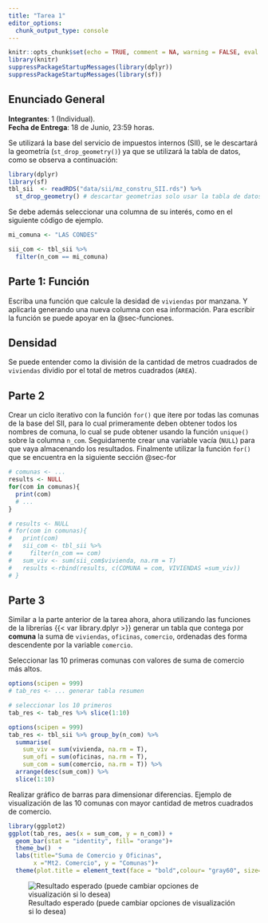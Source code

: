 ```yaml
---
title: "Tarea 1"
editor_options: 
  chunk_output_type: console
---
```

```r
knitr::opts_chunk$set(echo = TRUE, comment = NA, warning = FALSE, eval = FALSE,  fig.align='center')
library(knitr)
suppressPackageStartupMessages(library(dplyr))
suppressPackageStartupMessages(library(sf))
```

## Enunciado General

**Integrantes**: 1 (Individual).   
**Fecha de Entrega**: 18 de Junio, 23:59 horas.

Se utilizará la base del servicio de impuestos internos (SII), se le descartará la geometría (`st_drop_geometry()`) ya que se utilizará la tabla de datos, como se observa a continuación:


```r
library(dplyr)
library(sf)
tbl_sii  <- readRDS("data/sii/mz_constru_SII.rds") %>% 
  st_drop_geometry() # descartar geometrias solo usar la tabla de datos
```


Se debe además seleccionar una columna de su interés, como en el siguiente código de ejemplo.

```r
mi_comuna <- "LAS CONDES" 

sii_com <- tbl_sii %>%
  filter(n_com == mi_comuna) 
```


## Parte 1: Función

Escriba una función que calcule la desidad de `viviendas` por manzana. Y aplicarla generando una nueva columna con esa información. Para escribir la función se puede apoyar en la @sec-funciones.

::: {.callout-tip appearance="simple"}

## Densidad
Se puede entender como la división de la cantidad de metros cuadrados de `viviendas` dividio por el total de metros cuadrados (`AREA`).
:::



## Parte 2

Crear un ciclo iterativo con la función `for()` que itere por todas las comunas de la base del SII, para lo cual primeramente deben obtener todos los nombres de comuna, lo cual se pude obtener usando la función `unique()` sobre la columna `n_com`. Seguidamente crear una variable vacía (`NULL`) para que vaya almacenando los resultados. Finalmente utilizar la función `for()` que se encuentra en la siguiente sección @sec-for

```r
# comunas <- ...
results <- NULL
for(com in comunas){
  print(com)
  # ...
}
```

```r
# results <- NULL
# for(com in comunas){
#   print(com)
#   sii_com <- tbl_sii %>%
#     filter(n_com == com)
#   sum_viv <- sum(sii_com$vivienda, na.rm = T)
#   results <-rbind(results, c(COMUNA = com, VIVIENDAS =sum_viv))
# }
```


## Parte 3

Similar a la parte anterior de la tarea ahora, ahora utilizando las funciones de la librerías {{< var library.dplyr >}} generar un tabla que contega por **comuna** la suma de `viviendas`, `oficinas`, `comercio`, ordenadas des forma descendente por la variable `comercio`.

Seleccionar las 10 primeras comunas con valores de suma de comercio más altos.



```r
options(scipen = 999)
# tab_res <- ... generar tabla resumen

# seleccionar los 10 primeros
tab_res <- tab_res %>% slice(1:10)
```

```r
options(scipen = 999)
tab_res <- tbl_sii %>% group_by(n_com) %>% 
  summarise(
    sum_viv = sum(vivienda, na.rm = T),
    sum_ofi = sum(oficinas, na.rm = T),
    sum_com = sum(comercio, na.rm = T)) %>% 
  arrange(desc(sum_com)) %>% 
  slice(1:10)
```

Realizar gráfico de barras para dimensionar diferencias. Ejemplo de visualización de las 10 comunas con mayor cantidad de metros cuadrados de comercio.

```r
library(ggplot2)
ggplot(tab_res, aes(x = sum_com, y = n_com)) +
  geom_bar(stat = "identity", fill= "orange")+
  theme_bw()  +
  labs(title="Suma de Comercio y Oficinas",
       x ="Mt2. Comercio", y = "Comunas")+
  theme(plot.title = element_text(face = "bold",colour= "gray60", size=10))
```


![Resultado esperado (puede cambiar opciones de visualización si lo desea)](images/bars_tarea1.png)

